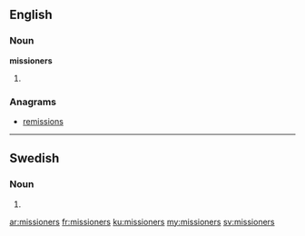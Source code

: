 ==English==

===Noun===
'''missioners'''

# {{plural of|[[missioner]]}}

===Anagrams===
* [[remissions#English|remissions]]

----

==Swedish==

===Noun===
{{head|sv|noun form}}

# {{sv-noun-form-indef-gen-pl|mission}}

[[ar:missioners]]
[[fr:missioners]]
[[ku:missioners]]
[[my:missioners]]
[[sv:missioners]]